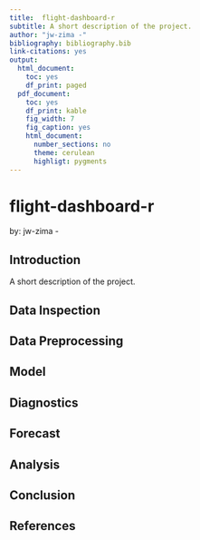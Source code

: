 ```yaml
---
title:  flight-dashboard-r
subtitle: A short description of the project.
author: "jw-zima -"
bibliography: bibliography.bib
link-citations: yes
output:
  html_document:
    toc: yes
    df_print: paged
  pdf_document:
    toc: yes
    df_print: kable
    fig_width: 7
    fig_caption: yes
    html_document:
      number_sections: no
      theme: cerulean
      highligt: pygments
---
```


#  flight-dashboard-r

by: jw-zima -

## Introduction

A short description of the project.

## Data Inspection

## Data Preprocessing

## Model

## Diagnostics
<!-- Residuals Error Checking -->

## Forecast

## Analysis

## Conclusion

## References
<!-- This is required to attach the bibliography -->
